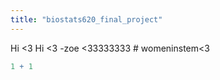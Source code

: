 ```yaml
---
title: "biostats620_final_project"
---
```


Hi \<3 Hi \<3 -zoe \<33333333
# womeninstem<3
```r
1 + 1
```
